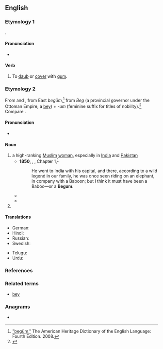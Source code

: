{{also|Begum|bégum|Begüm}}
==English==
{{wikipedia}}

===Etymology 1===
{{prefix|en|be|gum}}.

====Pronunciation====
* {{IPA|en|/bəˈɡʌm/}}

====Verb====
{{en-verb|++}}

# {{lb|en|transitive}} To [[daub]] or [[cover]] with [[gum]].

===Etymology 2===
From {{bor|en|ur|بیگم|sc=ur-Arab}} and {{bor|en|hi|बेगम||lady|sc=Deva}}, from East {{der|en|trk|-}} ''begüm'',<ref>[https://web.archive.org/web/20060208091958/http://www.bartleby.com/61/29/B0162900.html "begüm."] The American Heritage Dictionary of the English Language: Fourth Edition. 2008.</ref> from ''Beg'' (a provincial governor under the Ottoman Empire, a [[bey]]) + ''-um'' (feminine suffix for titles of nobility).<ref>{{R:tr:Nishanyan|begüm}}</ref> Compare {{m|ota|خانم|tr=hanım}}.

====Pronunciation====
* {{IPA|en|/ˈbeɪɡəm/|/ˈbɛɡəm/}}

====Noun====
{{en-noun}}

# a high-ranking [[Muslim]] [[woman]], especially in [[India]] and [[Pakistan]]
#* '''1850''', {{w|Charles Dickens}}, ''{{w|David Copperfield}}'', Chapter 1,<sup>[http://www.gutenberg.org/files/766/766-h/766-h.htm]</sup>
#*: He went to India with his capital, and there, according to a wild legend in our family, he was once seen riding on an elephant, in company with a Baboon; but I think it must have been a Baboo—or a '''Begum'''.
#* {{quote-book
|en
|year=1872
|year_published='''2009'''
|edition=HTML
|editor=
|author=James De Mille
|title=The Cryptogram
|chapter=
|url=http://www.gutenberg.org/dirs/2/8/4/3/28435/28435-h/28435-h.htm
|genre=
|publisher=The Gutenberg Project
|isbn=
|page=
|passage=She was the daughter of an English officer, who having fallen in love with an Indian '''Begum''' gave up home, country, and friends, and married her.
}}
#* {{quote-journal|en|year=2012|work=The Economist|url=http://www.economist.com/news/leaders/21565627-lessons-achievements—yes-really-achievements—-bangladesh-out-basket|title=Bangladesh: Out of the basket|passage=toxic politics dominated by the bitter infighting of the “battling '''begums'''” (the widow and daughter of former presidents, who lead the two main parties).}}
# {{n-g|the [[form of address]] for such a woman}}

====Translations====
{{trans-top|a high ranking woman}}
* German: {{t+|de|Begum|f}}
* Hindi: {{t+|hi|बेगम|f}}
* Russian: {{t|ru|бе́гума|f}}
* Swedish: {{t+|sv|begum|c}}
{{trans-mid}}
* Telugu: {{t|te|బేగం}}
* Urdu: {{t|ur|بیگم|f|tr=begam}}
{{trans-bottom}}

===References===
<references />

===Related terms===

* [[bey]] {{qualifier|male form of begum}}

===Anagrams===
* {{anagrams|en|a=begmu|gumbe}}